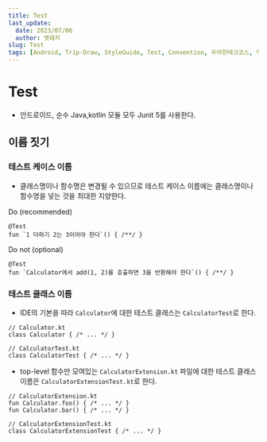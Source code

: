 ```yaml
---
title: Test
last_update:
  date: 2023/07/06
  author: 멧돼지
slug: Test
tags: [Android, Trip-Draw, StyleGuide, Test, Convention, 우아한테크코스, 우테코, 멧돼징, 핑구, 수달]
---
```


# Test

- 안드로이드, 순수 Java,kotlin 모듈 모두 Junit 5를 사용한다.



## 이름 짓기

### 테스트 케이스 이름

- 클래스명이나 함수명은 변경될 수 있으므로 테스트 케이스 이름에는 클래스명이나 함수명을 넣는 것을 최대한 지양한다.

Do (recommended)

```
@Test
fun `1 더하기 2는 3이어야 한다`() { /**/ }
```

Do not (optional)

```
@Test
fun `Calculator에서 add(1, 2)를 호출하면 3을 반환해야 한다`() { /**/ }
```



### 테스트 클래스 이름

- IDE의 기본을 따라 `Calculator`에 대한 테스트 클래스는 `CalculatorTest`로 한다.

```
// Calculator.kt
class Calculator { /* ... */ }
```



```
// CalculatorTest.kt
class CalculatorTest { /* ... */ }
```



- top-level 함수만 모여있는 `CalculatorExtension.kt` 파일에 대한 테스트 클래스 이름은 `CalculatorExtensionTest.kt`로 한다.

```
// CalculatorExtension.kt
fun Calculator.foo() { /* ... */ }
fun Calculator.bar() { /* ... */ }
```



```
// CalculatorExtensionTest.kt
class CalculatorExtensionTest { /* ... */ }
```

